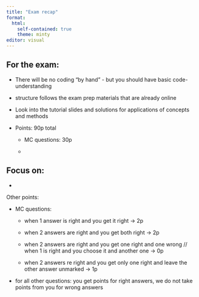 ---
title: "Exam recap"
format: 
  html:
    self-contained: true
    theme: minty
editor: visual
---

## For the exam:

-   There will be no coding "by hand" - but you should have basic code-understanding

-   structure follows the exam prep materials that are already online

-   Look into the tutorial slides and solutions for applications of concepts and methods

-   Points: 90p total

    -   MC questions: 30p

    -   

## Focus on:

-   

Other points:

-   MC questions:

    -   when 1 answer is right and you get it right -\> 2p

    -   when 2 answers are right and you get both right -\> 2p

    -   when 2 answers are right and you get one right and one wrong // when 1 is right and you choose it and another one -\> 0p

    -   when 2 answers re right and you get only one right and leave the other answer unmarked -\> 1p

-   for all other questions: you get points for right answers, we do not take points from you for wrong answers
